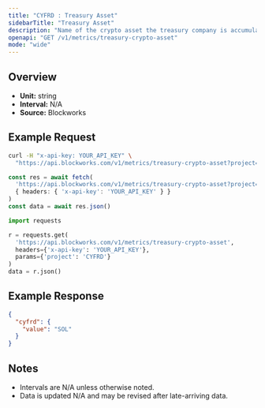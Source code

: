 ```yaml
---
title: "CYFRD : Treasury Asset"
sidebarTitle: "Treasury Asset"
description: "Name of the crypto asset the treasury company is accumulating"
openapi: "GET /v1/metrics/treasury-crypto-asset"
mode: "wide"
---
```


## Overview

- **Unit:** string
- **Interval:** N/A
- **Source:** Blockworks

## Example Request

<CodeGroup>

```bash cURL
curl -H "x-api-key: YOUR_API_KEY" \
  "https://api.blockworks.com/v1/metrics/treasury-crypto-asset?project=CYFRD"
```

```typescript TypeScript
const res = await fetch(
  'https://api.blockworks.com/v1/metrics/treasury-crypto-asset?project=CYFRD',
  { headers: { 'x-api-key': 'YOUR_API_KEY' } }
)
const data = await res.json()
```

```python Python
import requests

r = requests.get(
  'https://api.blockworks.com/v1/metrics/treasury-crypto-asset',
  headers={'x-api-key': 'YOUR_API_KEY'},
  params={'project': 'CYFRD'}
)
data = r.json()
```

</CodeGroup>

## Example Response

```json
{
  "cyfrd": {
    "value": "SOL"
  }
}
```

## Notes
- Intervals are N/A unless otherwise noted.
- Data is updated N/A and may be revised after late-arriving data.
